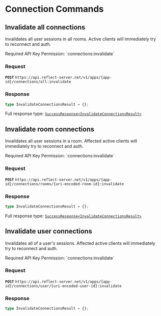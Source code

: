 
# Connection Commands

## Invalidate all connections

Invalidates all user sessions in all rooms. Active clients will immediately
try to reconnect and auth.

<Callout emoji="🔑">
  Required API Key Permission: `connections:invalidate`
</Callout>

### Request

**`POST`** `https://api.reflect-server.net/v1/apps/{app-id}/connections/all:invalidate`

### Response

```typescript
type InvalidateConnectionsResult = {};
```

Full response type: [`SuccessResponse<InvalidateConnectionsResult>`](overview#responses)

## Invalidate room connections

Invalidates all user sessions in a room. Affected active clients will immediately
try to reconnect and auth.

<Callout emoji="🔑">
  Required API Key Permission: `connections:invalidate`
</Callout>

### Request

**`POST`** `https://api.reflect-server.net/v1/apps/{app-id}/connections/rooms/{uri-encoded-room-id}:invalidate`

### Response

```typescript
type InvalidateConnectionsResult = {};
```

Full response type: [`SuccessResponse<InvalidateConnectionsResult>`](overview#responses)

## Invalidate user connections

Invalidates all of a user's sessions. Affected active clients will immediately
try to reconnect and auth.

<Callout emoji="🔑">
  Required API Key Permission: `connections:invalidate`
</Callout>

### Request

**`POST`** `https://api.reflect-server.net/v1/apps/{app-id}/connections/user/{uri-encoded-user-id}:invalidate`

### Response

```typescript
type InvalidateConnectionsResult = {};
```
